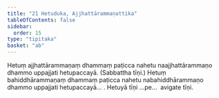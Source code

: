 ```yaml
---
title: "21 Hetuduka, Ajjhattārammaṇattika"
tableOfContents: false
sidebar:
  order: 15
type: "tipitaka"
basket: "ab"
---
```



<DynamicBreadcrumb />

<Division number="28">

<Paragraph number="78">
Hetuṃ ajjhattārammaṇaṃ dhammaṃ paṭicca nahetu naajjhattārammaṇo dhammo uppajjati hetupaccayā. (Sabbattha tīṇi.)
</Paragraph>

<Paragraph number="79">
Hetuṃ bahiddhārammaṇaṃ dhammaṃ paṭicca nahetu nabahiddhārammaṇo dhammo uppajjati hetupaccayā… . Hetuyā tīṇi …pe…  avigate tīṇi.
</Paragraph>
</Division>